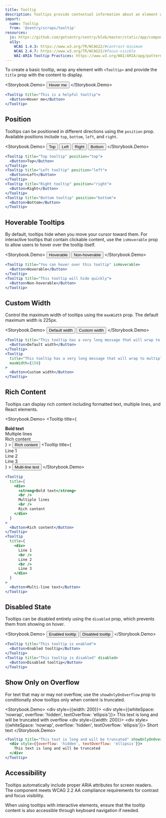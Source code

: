 ```yaml
---
title: Tooltip
description: Tooltips provide contextual information about an element when users hover over it.
import:
  name: Tooltip
  from: '@sentry/scraps/tooltip'
resources:
  js: https://github.com/getsentry/sentry/blob/master/static/app/components/core/tooltip/index.tsx
  a11y:
    WCAG 1.4.3: https://www.w3.org/TR/WCAG22/#contrast-minimum
    WCAG 2.4.7: https://www.w3.org/TR/WCAG22/#focus-visible
    WAI-ARIA Tooltip Practices: https://www.w3.org/WAI/ARIA/apg/patterns/tooltip/
---
```





To create a basic tooltip, wrap any element with `<Tooltip>` and provide the `title` prop with the content to display.

<Storybook.Demo>
  <Tooltip title="This is a helpful tooltip">
    <Button>Hover me</Button>
  </Tooltip>
</Storybook.Demo>
```jsx
<Tooltip title="This is a helpful tooltip">
  <Button>Hover me</Button>
</Tooltip>
```

## Position

Tooltips can be positioned in different directions using the `position` prop. Available positions include `top`, `bottom`, `left`, and `right`.

<Storybook.Demo>
  <Flex direction="column" gap={space(1)} align="center">
    <Tooltip title="Top tooltip" position="top" forceVisible>
      <Button>Top</Button>
    </Tooltip>
    <Flex gap={space(1)}>
      <Tooltip title="Left tooltip" position="left" forceVisible>
        <Button>Left</Button>
      </Tooltip>
      <Tooltip title="Right tooltip" position="right" forceVisible>
        <Button>Right</Button>
      </Tooltip>
    </Flex>
    <Tooltip title="Bottom tooltip" position="bottom" forceVisible>
      <Button>Bottom</Button>
    </Tooltip>
  </Flex>
</Storybook.Demo>
```jsx
<Tooltip title="Top tooltip" position="top">
  <Button>Top</Button>
</Tooltip>
<Tooltip title="Left tooltip" position="left">
  <Button>Left</Button>
</Tooltip>
<Tooltip title="Right tooltip" position="right">
  <Button>Right</Button>
</Tooltip>
<Tooltip title="Bottom tooltip" position="bottom">
  <Button>Bottom</Button>
</Tooltip>
```

## Hoverable Tooltips

By default, tooltips hide when you move your cursor toward them. For interactive tooltips that contain clickable content, use the `isHoverable` prop to allow users to hover over the tooltip itself.

<Storybook.Demo>
  <Flex gap={space(1)}>
    <Tooltip title="You can hover over this tooltip" isHoverable>
      <Button>Hoverable</Button>
    </Tooltip>
    <Tooltip title="This tooltip will hide quickly">
      <Button>Non-hoverable</Button>
    </Tooltip>
  </Flex>
</Storybook.Demo>
```jsx
<Tooltip title="You can hover over this tooltip" isHoverable>
  <Button>Hoverable</Button>
</Tooltip>
<Tooltip title="This tooltip will hide quickly">
  <Button>Non-hoverable</Button>
</Tooltip>
```

## Custom Width

Control the maximum width of tooltips using the `maxWidth` prop. The default maximum width is 225px.

<Storybook.Demo>
  <Flex gap={space(1)}>
    <Tooltip title="This tooltip has a very long message that will wrap to multiple lines by default">
      <Button>Default width</Button>
    </Tooltip>
    <Tooltip
      title="This tooltip has a very long message that will wrap to multiple lines with custom width"
      maxWidth={150}
    >
      <Button>Custom width</Button>
    </Tooltip>
  </Flex>
</Storybook.Demo>
```jsx
<Tooltip title="This tooltip has a very long message that will wrap to multiple lines by default">
  <Button>Default width</Button>
</Tooltip>
<Tooltip
  title="This tooltip has a very long message that will wrap to multiple lines with custom width"
  maxWidth={150}
>
  <Button>Custom width</Button>
</Tooltip>
```

## Rich Content

Tooltips can display rich content including formatted text, multiple lines, and React elements.

<Storybook.Demo>
  <Flex gap={space(1)}>
    <Tooltip
      title={
        <div>
          <strong>Bold text</strong>
          <br />
          Multiple lines
          <br />
          Rich content
        </div>
      }
    >
      <Button>Rich content</Button>
    </Tooltip>
    <Tooltip
      title={
        <div>
          Line 1
          <br />
          Line 2
          <br />
          Line 3
        </div>
      }
    >
      <Button>Multi-line text</Button>
    </Tooltip>
  </Flex>
</Storybook.Demo>
```jsx
<Tooltip
  title={
    <div>
      <strong>Bold text</strong>
      <br />
      Multiple lines
      <br />
      Rich content
    </div>
  }
>
  <Button>Rich content</Button>
</Tooltip>
<Tooltip
  title={
    <div>
      Line 1
      <br />
      Line 2
      <br />
      Line 3
    </div>
  }
>
  <Button>Multi-line text</Button>
</Tooltip>
```

## Disabled State

Tooltips can be disabled entirely using the `disabled` prop, which prevents them from showing on hover.

<Storybook.Demo>
  <Flex gap={space(1)}>
    <Tooltip title="This tooltip is enabled">
      <Button>Enabled tooltip</Button>
    </Tooltip>
    <Tooltip title="This tooltip is disabled" disabled>
      <Button>Disabled tooltip</Button>
    </Tooltip>
  </Flex>
</Storybook.Demo>

```jsx
<Tooltip title="This tooltip is enabled">
  <Button>Enabled tooltip</Button>
</Tooltip>
<Tooltip title="This tooltip is disabled" disabled>
  <Button>Disabled tooltip</Button>
</Tooltip>
```

## Show Only on Overflow

For text that may or may not overflow, use the `showOnlyOnOverflow` prop to conditionally show tooltips only when content is truncated.

<Storybook.Demo>
  <Flex direction="column" gap={space(1)}>
    <div style={{width: 200}}>
      <Tooltip
        title="This text is long and will be truncated with overflow"
        showOnlyOnOverflow
      >
        <div style={{whiteSpace: 'nowrap', overflow: 'hidden', textOverflow: 'ellipsis'}}>
          This text is long and will be truncated with overflow
        </div>
      </Tooltip>
    </div>
    <div style={{width: 200}}>
      <Tooltip title="Short text" showOnlyOnOverflow>
        <div style={{whiteSpace: 'nowrap', overflow: 'hidden', textOverflow: 'ellipsis'}}>
          Short text
        </div>
      </Tooltip>
    </div>
  </Flex>
</Storybook.Demo>
```jsx
<Tooltip title="This text is long and will be truncated" showOnlyOnOverflow>
  <div style={{overflow: 'hidden', textOverflow: 'ellipsis'}}>
    This text is long and will be truncated
  </div>
</Tooltip>
```

## Accessibility

Tooltips automatically include proper ARIA attributes for screen readers. The component meets WCAG 2.2 AA compliance requirements for contrast and focus visibility.

When using tooltips with interactive elements, ensure that the tooltip content is also accessible through keyboard navigation if needed.
